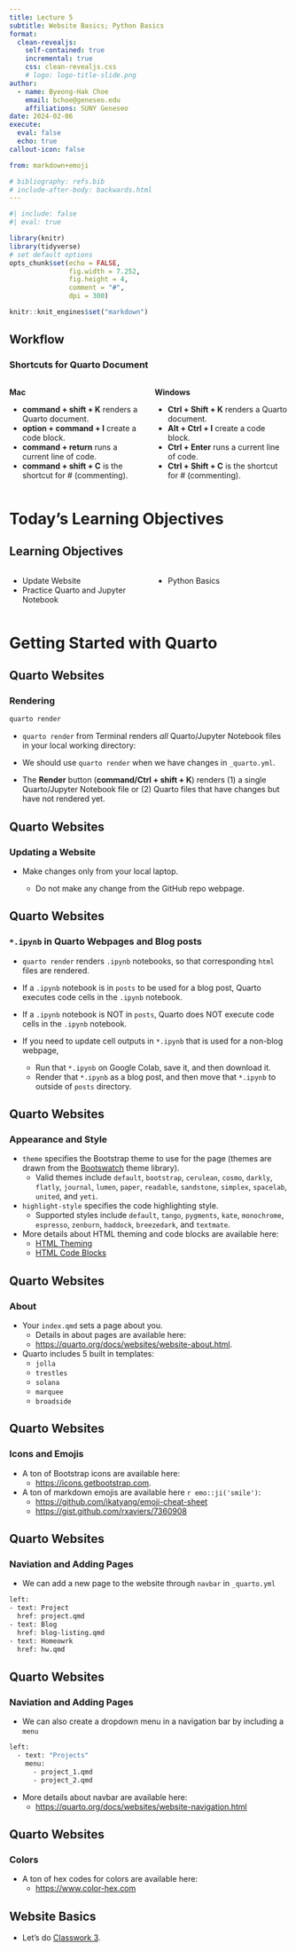 ```yaml
---
title: Lecture 5
subtitle: Website Basics; Python Basics
format:
  clean-revealjs:
    self-contained: true
    incremental: true   
    css: clean-revealjs.css
    # logo: logo-title-slide.png
author:
  - name: Byeong-Hak Choe
    email: bchoe@geneseo.edu
    affiliations: SUNY Geneseo
date: 2024-02-06
execute: 
  eval: false
  echo: true
callout-icon: false

from: markdown+emoji

# bibliography: refs.bib
# include-after-body: backwards.html
---
```



```r
#| include: false
#| eval: true

library(knitr)
library(tidyverse)
# set default options
opts_chunk$set(echo = FALSE,
               fig.width = 7.252,
               fig.height = 4,
               comment = "#",
               dpi = 300)

knitr::knit_engines$set("markdown")
```




## Workflow
### Shortcuts for Quarto Document


:::: {.columns}
::: {.column width="50%"}
**Mac**

- **command + shift + K** renders a Quarto document.
- **option + command + I** create a code block.
- **command + return** runs a current line of code.
- **command + shift + C** is the shortcut for # (commenting).

:::

::: {.column width="50%"}

**Windows**

- **Ctrl + Shift + K** renders a Quarto document.
- **Alt + Ctrl + I** create a code block.
- **Ctrl + Enter** runs a current line of code.
- **Ctrl + Shift + C** is the shortcut for # (commenting).

:::
::::




# Today's Learning Objectives {background-color="#1c4982"}

## Learning Objectives

:::: {.columns}
::: {.column width="50%"}


- Update Website
- Practice Quarto and Jupyter Notebook

:::

::: {.column width="50%"}
:::{}

- Python Basics

:::


:::
::::



# Getting Started with Quarto {background-color="#1c4982"}



## Quarto Websites
### Rendering
:::{}

```.bash
quarto render
```

- `quarto render` from Terminal renders *all* Quarto/Jupyter Notebook files in your local working directory:

- We should use `quarto render` when we have changes in `_quarto.yml`.

- The **Render** button (**command/Ctrl + shift + K**) renders (1) a single Quarto/Jupyter Notebook file or (2) Quarto files that have changes but have not rendered yet.


:::


## Quarto Websites
### Updating a Website


- Make changes only from your local laptop. 

  - Do not make any change from the GitHub repo webpage.
  
  
  
## Quarto Websites
### `*.ipynb` in Quarto Webpages and Blog posts

:::{}

- `quarto render` renders `.ipynb` notebooks, so that corresponding `html` files are rendered. 

- If a `.ipynb` notebook is in `posts` to be used for a blog post, Quarto executes code cells in the `.ipynb` notebook. 

- If a `.ipynb` notebook is NOT in `posts`, Quarto does NOT execute code cells in the `.ipynb` notebook. 

- If you need to update cell outputs in `*.ipynb` that is used for a non-blog webpage, 
  - Run that `*.ipynb` on Google Colab, save it, and then download it.
  - Render that `*.ipynb` as a blog post, and then move that `*.ipynb` to outside of `posts` directory. 

:::



## Quarto Websites
### Appearance and Style

- `theme` specifies the Bootstrap theme to use for the page (themes are drawn from the [Bootswatch](https://bootswatch.com) theme library).
  - Valid themes include `default`, `bootstrap`, `cerulean`, `cosmo`, `darkly`, `flatly`, `journal`, `lumen`, `paper`, `readable`, `sandstone`, `simplex`, `spacelab`, `united`, and `yeti`. 

  
- `highlight-style` specifies the code highlighting style. 
  - Supported styles include `default`, `tango`, `pygments`, `kate`, `monochrome`, `espresso`, `zenburn`, `haddock`, `breezedark`, and `textmate`. 


- More details about HTML theming and code blocks are available here:
  - [HTML Theming](https://quarto.org/docs/output-formats/html-themes.html)
  - [HTML Code Blocks](https://quarto.org/docs/output-formats/html-code.html)



## Quarto Websites
### About

- Your `index.qmd` sets a page about you.
  - Details in about pages are available here:
  - [https://quarto.org/docs/websites/website-about.html](https://quarto.org/docs/websites/website-about.html).


- Quarto includes 5 built in templates:
  - `jolla`
  - `trestles`
  - `solana`
  - `marquee`
  - `broadside`



## Quarto Websites
### Icons and Emojis

- A ton of Bootstrap icons are available here:
  - [https://icons.getbootstrap.com](https://icons.getbootstrap.com).


- A ton of markdown emojis are available here `r emo::ji('smile')`:
  - [https://github.com/ikatyang/emoji-cheat-sheet](https://github.com/ikatyang/emoji-cheat-sheet)
  - [https://gist.github.com/rxaviers/7360908](https://gist.github.com/rxaviers/7360908)




## Quarto Websites
### Naviation and Adding Pages

- We can add a new page to the website through `navbar` in `_quarto.yml`

```.bash
left:
- text: Project
  href: project.qmd
- text: Blog
  href: blog-listing.qmd
- text: Homeowrk
  href: hw.qmd
```




## Quarto Websites
### Naviation and Adding Pages

- We can also create a dropdown menu in a navigation bar by including a `menu`

```.bash
left:
  - text: "Projects"
    menu:
      - project_1.qmd
      - project_2.qmd 
```


- More details about navbar are available here:
  - [https://quarto.org/docs/websites/website-navigation.html](https://quarto.org/docs/websites/website-navigation.html)




## Quarto Websites  {background-color="#6497b1"}
### Colors


- A ton of hex codes for colors are available here:
  - [https://www.color-hex.com](https://www.color-hex.com)




## Website Basics

- Let's do [Classwork 3](https://bcdanl.github.io/210/danl-cw/danl-210-cw-03.html).




<script>
document.addEventListener('wheel', function(event) {
    if (event.deltaY > 0) {
        Reveal.next(); // Scroll down to go to the next slide
    } else {
        Reveal.prev(); // Scroll up to go to the previous slide
    }
}, false);

window.onload = function() {
    document.querySelectorAll('a').forEach(function(link) {
        link.setAttribute('target', '_blank');
    });
};

document.addEventListener('DOMContentLoaded', function() {
  // Query all anchor tags within code blocks (adjust the selector as needed)
  document.querySelectorAll('pre code a').forEach(function(element) {
    element.addEventListener('click', function(e) {
      e.preventDefault(); // Prevent the default anchor action
      e.stopPropagation(); // Stop the event from bubbling up
    });
  });
});


document.addEventListener('DOMContentLoaded', function() {
    // Target all span elements within code blocks that have IDs starting with 'cb'
    document.querySelectorAll('pre code span[id^="cb"]').forEach(function(element) {
        element.addEventListener('mouseenter', function() {
            // Apply yellow background color to the hovered span element
            this.style.backgroundColor = '#FFFF99';
        });
        element.addEventListener('mouseleave', function() {
            // Revert the background color when the mouse leaves the span element
            this.style.backgroundColor = '';
        });
    });
});
</script>